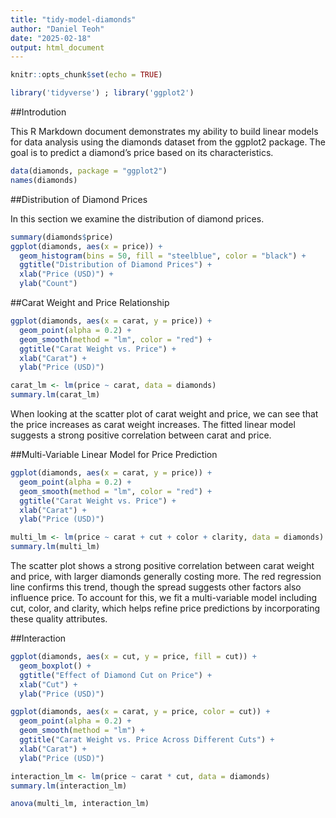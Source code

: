 ```yaml
---
title: "tidy-model-diamonds"
author: "Daniel Teoh"
date: "2025-02-18"
output: html_document
---
```


```r
knitr::opts_chunk$set(echo = TRUE)

library('tidyverse') ; library('ggplot2')

```

##Introdution 

This R Markdown document demonstrates my ability to build linear models for data analysis using the diamonds dataset from the ggplot2 package. The goal is to predict a diamond's price based on its characteristics.

```r
data(diamonds, package = "ggplot2")
names(diamonds)
```

##Distribution of Diamond Prices

In this section we examine the distribution of diamond prices.

```r
summary(diamonds$price)
ggplot(diamonds, aes(x = price)) + 
  geom_histogram(bins = 50, fill = "steelblue", color = "black") +
  ggtitle("Distribution of Diamond Prices") +
  xlab("Price (USD)") +
  ylab("Count")

```

##Carat Weight and Price Relationship

```r
ggplot(diamonds, aes(x = carat, y = price)) +
  geom_point(alpha = 0.2) +
  geom_smooth(method = "lm", color = "red") +
  ggtitle("Carat Weight vs. Price") +
  xlab("Carat") +
  ylab("Price (USD)")

carat_lm <- lm(price ~ carat, data = diamonds)
summary.lm(carat_lm)

```

When looking at the scatter plot of carat weight and price, we can see that the price increases as carat weight increases. The fitted linear model suggests a strong positive correlation between carat and price.

##Multi-Variable Linear Model for Price Prediction
```r
ggplot(diamonds, aes(x = carat, y = price)) +
  geom_point(alpha = 0.2) +
  geom_smooth(method = "lm", color = "red") +
  ggtitle("Carat Weight vs. Price") +
  xlab("Carat") +
  ylab("Price (USD)")

multi_lm <- lm(price ~ carat + cut + color + clarity, data = diamonds)
summary.lm(multi_lm)
```
The scatter plot shows a strong positive correlation between carat weight and price, with larger diamonds generally costing more. The red regression line confirms this trend, though the spread suggests other factors also influence price. To account for this, we fit a multi-variable model including cut, color, and clarity, which helps refine price predictions by incorporating these quality attributes. 

##Interaction
```r
ggplot(diamonds, aes(x = cut, y = price, fill = cut)) +
  geom_boxplot() +
  ggtitle("Effect of Diamond Cut on Price") +
  xlab("Cut") +
  ylab("Price (USD)")
```
```r
ggplot(diamonds, aes(x = carat, y = price, color = cut)) + 
  geom_point(alpha = 0.2) +
  geom_smooth(method = "lm") +
  ggtitle("Carat Weight vs. Price Across Different Cuts") +
  xlab("Carat") +
  ylab("Price (USD)")

interaction_lm <- lm(price ~ carat * cut, data = diamonds)
summary.lm(interaction_lm)

anova(multi_lm, interaction_lm)

```